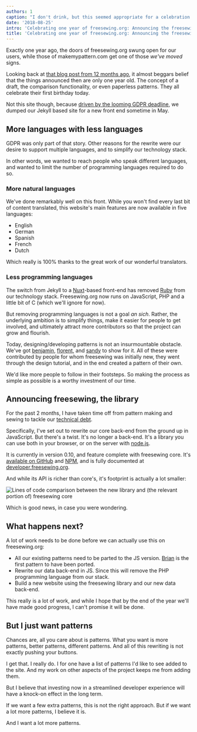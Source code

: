 ```yaml
---
authors: 1
caption: "I don't drink, but this seemed appropriate for a celebration post ¯\\_(ツ)_/¯"
date: '2018-08-25'
intro: 'Celebrating one year of freesewing.org: Announcing the freesewing library'
title: 'Celebrating one year of freesewing.org: Announcing the freesewing library'
---
```


Exactly one year ago, the doors of freesewing.org swung open for our users,
while those of makemypattern.com get one of those _we've moved_ signs.

<!-- truncate -->

Looking back at [that blog post from 12 months ago](/blog/open-for-business),
it almost beggars belief that the things announced then are only one year old.
The concept of a draft, the comparison functionality, or even paperless
patterns. They all celebrate their first birthday today.

Not this site though, because [driven by the looming GDPR
deadline](/blog/gdpr-plan), we dumped our Jekyll based site for a new front end
sometime in May.

## More languages with less languages

GDPR was only part of that story. Other reasons for the rewrite were our
desire to support multiple languages, and to simplify our technology stack.

In other words, we wanted to reach people who speak different languages, and
wanted to limit the number of programming languages required to do so.

### More natural languages

We've done remarkably well on this front. While you won't find every last bit
of content translated, this website's main features are now available in five
languages:

- English
- German
- Spanish
- French
- Dutch

Which really is 100% thanks to the great work of our wonderful
translators.

### Less programming languages

The switch from Jekyll to a [Nuxt](https://nuxtjs.org/)-based front-end has
removed [Ruby](https://www.ruby-lang.org/) from our technology stack.
Freesewing.org now runs on JavaScript, PHP and a little bit of C (which we'll
ignore for now).

But removing programming languages is not a goal _an sich_. Rather, the
underlying ambition is to simplify things, make it easier for people to get
involved, and ultimately attract more contributors so that the project can grow
and flourish.

Today, designing/developing patterns is not an insurmountable obstacle. We've
got [benjamin](/designs/benjamin), [florent](/designs/florent), and
[sandy](/designs/sandy) to show for it. All of these were contributed by
people for whom freesewing was initially new, they went through the design
tutorial, and in the end created a pattern of their own.

We'd like more people to follow in their footsteps. So making the process as
simple as possible is a worthy investment of our time.

## Announcing freesewing, the library

For the past 2 months, I have taken time off from pattern making and sewing to
tackle our [technical debt](https://en.wikipedia.org/wiki/Technical_debt).

Specifically, I've set out to rewrite our core back-end from the ground up in
JavaScript. But there's a twist. It's no longer a back-end. It's a library you
can use both in your browser, or on the server with
[node.js](https://nodejs.org/).

It is currently in version 0.10, and feature complete with freesewing core.
It's [available on GitHub](https://github.com/freesewing/freesewing) and
[NPM](https://www.npmjs.com/package/freesewing), and is fully documented at
[developer.freesewing.org](https://developer.freesewing.org/).

And while its API is richer than core's, it's footprint is actually a lot
smaller:

![Lines of code comparison between the new library and (the relevant portion
of) freesewing
core](https://posts.freesewing.org/uploads/corevsfreesewing_c9327c9fa3.svg)

Which is good news, in case you were wondering.

## What happens next?

A lot of work needs to be done before we can actually use this on
freesewing.org:

- All our existing patterns need to be parted to the JS version.
  [Brian](https://github.com/freesewing/brian) is the first pattern to have
  been ported.
- Rewrite our data back-end in JS. Since this will remove the PHP programming
  language from our stack.
- Build a new website using the freesewing library and our new data back-end.

This really is a lot of work, and while I hope that by the end of the year
we'll have made good progress, I can't promise it will be done.

## But I just want patterns

Chances are, all you care about is patterns. What you want is more patterns,
better patterns, different patterns. And all of this rewriting is not exactly
pushing your buttons.

I get that. I really do. I for one have a list of patterns I'd like to see
added to the site. And my work on other aspects of the project keeps me from
adding them.

But I believe that investing now in a streamlined developer experience will
have a knock-on effect in the long term.

If we want a few extra patterns, this is not the right approach. But if we want
a lot more patterns, I believe it is.

And I want a lot more patterns.
